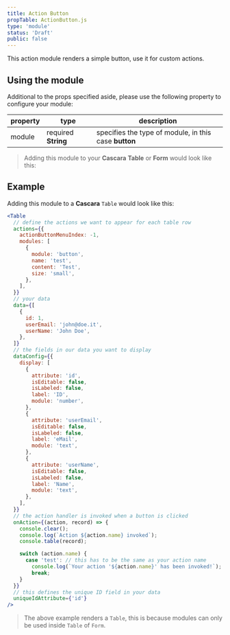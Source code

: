 ```yaml
---
title: Action Button
propTable: ActionButton.js
type: 'module'
status: 'Draft'
public: false
---
```


This action module renders a simple button, use it for custom actions.

## Using the module

Additional to the props specified aside, please use the following property to configure your module:

| property | type                | description                                           |
| -------- | ------------------- | ----------------------------------------------------- |
| module   | required **String** | specifies the type of module, in this case **button** |

> Adding this module to your **Cascara** **Table** or **Form** would look like this:

## Example

Adding this module to a **Cascara** `Table` would look like this:

```jsx
<Table
  // define the actions we want to appear for each table row
  actions={{
    actionButtonMenuIndex: -1,
    modules: [
      {
        module: 'button',
        name: 'test',
        content: 'Test',
        size: 'small',
      },
    ],
  }}
  // your data
  data={[
    {
      id: 1,
      userEmail: 'john@doe.it',
      userName: 'John Doe',
    },
  ]}
  // the fields in our data you want to display
  dataConfig={{
    display: [
      {
        attribute: 'id',
        isEditable: false,
        isLabeled: false,
        label: 'ID',
        module: 'number',
      },
      {
        attribute: 'userEmail',
        isEditable: false,
        isLabeled: false,
        label: 'eMail',
        module: 'text',
      },
      {
        attribute: 'userName',
        isEditable: false,
        isLabeled: false,
        label: 'Name',
        module: 'text',
      },
    ],
  }}
  // the action handler is invoked when a button is clicked
  onAction={(action, record) => {
    console.clear();
    console.log(`Action ${action.name} invoked`);
    console.table(record);

    switch (action.name) {
      case 'test': // this has to be the same as your action name
        console.log(`Your action '${action.name}' has been invoked!`);
        break;
    }
  }}
  // this defines the unique ID field in your data
  uniqueIdAttribute={'id'}
/>
```

> The above example renders a `Table`, this is because modules can only be used inside `Table` of `Form`.
